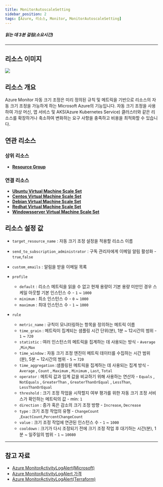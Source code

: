 ```yaml
---
title: MonitorAutoscaleSetting
sidebar_position: 2
tags: [Azure, 리소스, Monitor, MonitorAutoscaleSetting]
---
```





##### 읽는 데 3분 걸림(소요시간)

*****

## 리소스 이미지
<img src={icon} />

## 리소스 개요
Azure Monitor 자동 크기 조정은 미리 정의된 규칙 및 메트릭을 기반으로 리소스의 자동 크기 조정을 가능하게 하는 Microsoft Azure의 기능입니다. 
자동 크기 조정을 사용하여 가상 머신, 앱 서비스 및 AKS(Azure Kubernetes Service) 클러스터와 같은 리소스를 확장하거나 축소하여 변화하는 요구 사항을 충족하고 비용을 최적화할 수 있습니다.


## 연관 리소스
### 상위 리소스
- [**Resource Group**](https://docs.cstudio.app/docs/resource/azure/Base/ResourceGroup)

### 연결 리소스
- [**Ubuntu Virtual Machine Scale Set**](https://docs.cstudio.app/docs/resource/azure/Compute/CentosVirtualMachineScaleSet)
- [**Centos Virtual Machine Scale Set**](https://docs.cstudio.app/docs/resource/azure/Compute/UbuntuVirtualMachineScaleSet)
- [**Debian Virtual Machine Scale Set**](https://docs.cstudio.app/docs/resource/azure/Compute/DebianVirtualMachineScaleSet)
- [**Redhat Virtual Machine Scale Set**](https://docs.cstudio.app/docs/resource/azure/Compute/RedhatVirtualMachineScaleSet)
- [**Windowsserver Virtual Machine Scale Set**](https://docs.cstudio.app/docs/resource/azure/Compute/WindowsserverVirtualMachineScaleSet)



## 리소스 설정 값
- ```target_resource_name``` : 자동 크기 조정 설정을 적용할 리소스 이름 

- ```send_to_subscription_administrator``` : 구독 관리자에게 이메일 알림 활성화 -  ```true```,```false```

- ```custom_emails``` : 알림을 받을 이메일 목록
   
- ```profile``` 
    + ```default``` : 리소스 메트릭을 읽을 수 없고 현재 용량이 기본 용량 미만인 경우 스케일 아웃할 기본 인스턴스 수 - ```1``` ~ ```1000```
    + ```minimum``` : 최소 인스턴스 수  - ```0``` ~ ```1000```
    + ```maximum``` : 최대 인스턴스 수  - ```1``` ~ ```1000```

- ```rule``` 
    + ```metric_name``` : 규칙이 모니터링하는 항목을 정의하는 메트릭 이름
    + ```time_grain``` : 메트릭이 집계되는 샘플링 시간 단위(분), 1분 ~ 12시간의 범위  - ```1``` ~ ```720```
    + ```statistic``` : 여러 인스턴스의 메트릭을 집계하는 데 사용되는 방식  - ```Average``` ,```Min```,```Max```
    + ```time_window``` : 자동 크기 조정 엔진이 메트릭 데이터를 수집하는 시간 범위(분), 5분 ~ 12시간의 범위 - ```5``` ~ ```720```
    + ```time_aggregation``` :샘플링된 메트릭을 집계하는 데 사용되는 집계 방식  - ```Average``` , ```Count``` , ```Maximum``` , ```Minimum``` , ```Last```, ```Total```
    + ```operator``` : 메트릭 값과 임계 값을 비교하기 위해 사용하는 연산자 - ```Equals``` , ```NotEquals``` , ```GreaterThan``` , ```GreaterThanOrEqual``` , ```LessThan```, ```LessThanOrEqual```
    + ```threshold``` : 크기 조정 작업을 시작할지 여부 평가를 위한 자동 크기 조정 서비스가 확인하는 메트릭의 값 - min: ```1```
    + ```direction``` : 증가 혹은 감소의 크기 조정 방향  - ```Increase```, ```Decrease```
    + ```type``` : 크기 조정 작업의 유형  - ```ChangeCount``` ,```ExactCount```,```PercentChangeCount```
    + ```value``` : 크기 조정 작업에 연관된 인스턴스 수  - ```1``` ~ ```1000```
    + ```cooldown``` : 크기가 다시 조정되기 전에 크기 조정 작업 후 대기하는 시간(분), 1분 ~ 일주일의 범위  - ```1``` ~ ```10080```








*****
## 참고 자료
- [Azure MonitorActivityLogAlert(Microsoft)](https://learn.microsoft.com/en-us/azure/azure-monitor/overview)
- [Azure MonitorActivityLogAlert 가격](https://azure.microsoft.com/ko-kr/pricing/details/monitor/) 
- [Azure MonitorActivityLogAlert(Terraform)](https://registry.terraform.io/providers/hashicorp/azurerm/latest/docs/resources/monitor_autoscale_setting)

